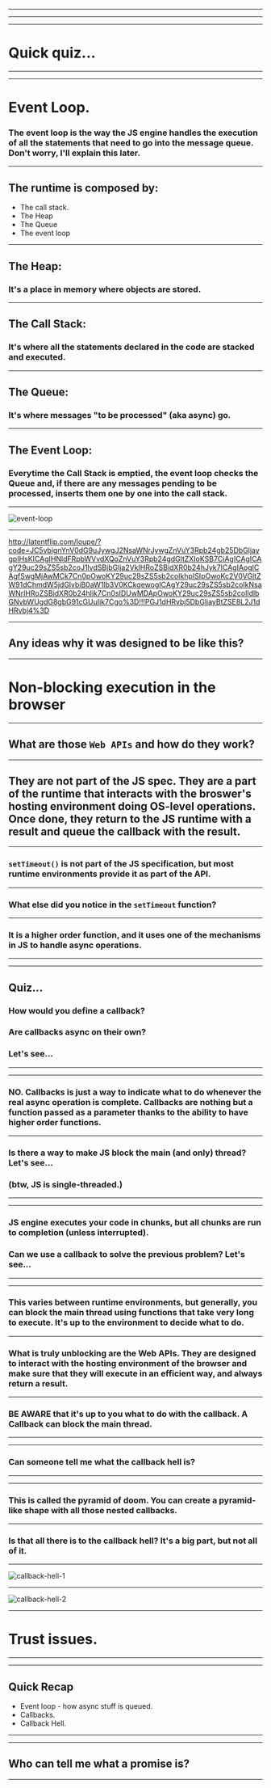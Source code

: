 


<WSlideMain
  subtitle=""
  title="JS Async Programming"
/>

---

<WSlide2
  title="Content"
  title2=""
  content1="Event Loop"
  content2="Callbacks"
  content3="Promises"
  content4="Async/Await"
/>

---

<WSlide3
  title="What is the event loop?"
/>

---


# Quick quiz...

---

<Codepen url="https://codepen.io/orverduzco/pen/KGrYax"/>

---


# Event Loop.
### The event loop is the way the JS engine handles the execution of all the statements that need to go into the message queue. Don't worry, I'll explain this later.

---


## The runtime is composed by:
- The call stack.
- The Heap
- The Queue
- The event loop

---


## The Heap:
### It's a place in memory where objects are stored.

---


## The Call Stack:
### It's where all the statements declared in the code are stacked and executed.

---


## The Queue:
### It's where messages "to be processed" (aka async) go.

---

## The Event Loop:
### Everytime the Call Stack is emptied, the event loop checks the Queue and, if there are any messages pending to be processed, inserts them one by one into the call stack.

---

![event-loop](./images/event-loop.gif)

---


http://latentflip.com/loupe/?code=JC5vbignYnV0dG9uJywgJ2NsaWNrJywgZnVuY3Rpb24gb25DbGljaygpIHsKICAgIHNldFRpbWVvdXQoZnVuY3Rpb24gdGltZXIoKSB7CiAgICAgICAgY29uc29sZS5sb2coJ1lvdSBjbGlja2VkIHRoZSBidXR0b24hJyk7ICAgIAogICAgfSwgMjAwMCk7Cn0pOwoKY29uc29sZS5sb2coIkhpISIpOwoKc2V0VGltZW91dChmdW5jdGlvbiB0aW1lb3V0KCkgewogICAgY29uc29sZS5sb2coIkNsaWNrIHRoZSBidXR0b24hIik7Cn0sIDUwMDApOwoKY29uc29sZS5sb2coIldlbGNvbWUgdG8gbG91cGUuIik7Cgo%3D!!!PGJ1dHRvbj5DbGljayBtZSE8L2J1dHRvbj4%3D

---


## Any ideas why it was designed to be like this?

---


# Non-blocking execution in the browser

---


## What are those `Web APIs` and how do they work?

---


## They are not part of the JS spec. They are a part of the runtime that interacts with the broswer's hosting environment doing OS-level operations. Once done, they return to the JS runtime with a result and queue the callback with the result.

---


### `setTimeout()` is not part of the JS specification, but most runtime environments provide it as part of the API.

---


### What else did you notice in the `setTimeout` function?

---

### It is a higher order function, and it uses one of the mechanisms in JS to handle async operations.

---

<WSlide3
  title="Callbacks"
/>

---


## Quiz...
### How would you define a callback?
### Are callbacks async on their own?
### Let's see...

---

<Codepen url="https://codepen.io/orverduzco/pen/BqGEdJ"/>

---


### NO. Callbacks is just a way to indicate what to do whenever the real async operation is complete. Callbacks are nothing but a function passed as a parameter thanks to the ability to have higher order functions.

---


### Is there a way to make JS block the main (and only) thread? Let's see...
### (btw, JS is single-threaded.)

---

<Codepen url="https://codepen.io/orverduzco/pen/ZqmZBw"/>

---


### JS engine executes your code in chunks, but all chunks are run to completion (unless interrupted).
### Can we use a callback to solve the previous problem? Let's see...

---

<Codepen url="https://codepen.io/orverduzco/pen/pxQBgZ"/>

---


### This varies between runtime environments, but generally, you can block the main thread using functions that take very long to execute. It's up to the environment to decide what to do.

---


### What is truly unblocking are the Web APIs. They are designed to interact with the hosting environment of the browser and make sure that they will execute in an efficient way, and always return a result.

---


### BE AWARE that it's up to you what to do with the callback. A Callback can block the main thread.

---

<WSlide3
  title="Callback Hell"
/>

---


### Can someone tell me what the callback hell is?

---

<Codepen url="https://codepen.io/orverduzco/pen/PyxvMM"/>

---


### This is called the pyramid of doom. You can create a pyramid-like shape with all those nested callbacks.

---


### Is that all there is to the callback hell? It's a big part, but not all of it.

---

![callback-hell-1](./images/callback-hell-1.png)

---

![callback-hell-2](./images/callback-hell-2.png)

---


# Trust issues.

---

<Codepen url="https://codepen.io/orverduzco/pen/pxQMEO"/>

---


## Quick Recap

- Event loop - how async stuff is queued.
- Callbacks.
- Callback Hell.

---

<WSlide3
  title="Promises"
/>

---


## Who can tell me what a promise is?

---

<WSlide3
  title="Q&A"
/>
